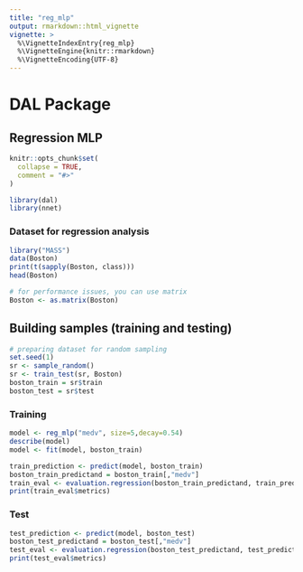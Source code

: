 ```yaml
---
title: "reg_mlp"
output: rmarkdown::html_vignette
vignette: >
  %\VignetteIndexEntry{reg_mlp}
  %\VignetteEngine{knitr::rmarkdown}
  %\VignetteEncoding{UTF-8}
---
```


# DAL Package

## Regression MLP

```r
knitr::opts_chunk$set(
  collapse = TRUE,
  comment = "#>"
)
```

```r
library(dal)
library(nnet)
```

### Dataset for regression analysis

```r
library("MASS")
data(Boston)
print(t(sapply(Boston, class)))
head(Boston)
```

```r
# for performance issues, you can use matrix
Boston <- as.matrix(Boston)
```

## Building samples (training and testing)

```r
# preparing dataset for random sampling
set.seed(1)
sr <- sample_random()
sr <- train_test(sr, Boston)
boston_train = sr$train
boston_test = sr$test
```

### Training

```r
model <- reg_mlp("medv", size=5,decay=0.54)
describe(model)
model <- fit(model, boston_train)

train_prediction <- predict(model, boston_train)
boston_train_predictand = boston_train[,"medv"]
train_eval <- evaluation.regression(boston_train_predictand, train_prediction)
print(train_eval$metrics)
```

### Test

```r
test_prediction <- predict(model, boston_test)
boston_test_predictand = boston_test[,"medv"]
test_eval <- evaluation.regression(boston_test_predictand, test_prediction)
print(test_eval$metrics)
```

